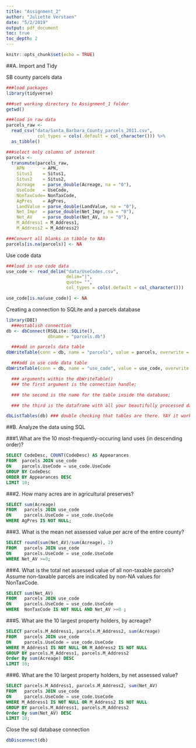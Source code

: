 ```yaml
---
title: "Assignment_2"
author: "Juliette Verstaen"
date: "5/2/2019"
output: pdf_document
toc: true
toc_depth: 2
---
```


```r
knitr::opts_chunk$set(echo = TRUE)
```

##A. Import and Tidy

SB county parcels data
```r
###load packages
library(tidyverse)

###set working directory to Assignment_1 folder
getwd()

###load in raw data
parcels_raw <- 
  read_csv("data/Santa_Barbara_County_parcels_2011.csv", 
            col_types = cols(.default = col_character())) %>%
  as_tibble()

###select only columns of interest
parcels <-
  transmute(parcels_raw,
    APN       = APN,
    Situs1    = Situs1,
    Situs2    = Situs2,
    Acreage   = parse_double(Acreage, na = "0"),
    UseCode   = UseCode,
    NonTaxCode= NonTaxCode,
    AgPres    = AgPres,
    LandValue = parse_double(LandValue, na = "0"),
    Net_Impr  = parse_double(Net_Impr, na = "0"),
    Net_AV    = parse_double(Net_AV, na = "0"),
    M_Address1 = M_Address1,
    M_Address2 = M_Address2)

###Convert all blanks in tibble to NAs    
parcels[is.na(parcels)] <- NA
```

Use code data
```r
###load in use code data
use_code <- read_delim("data/UseCodes.csv", 
                       delim="|", 
                       quote= "", 
                       col_types = cols(.default = col_character()))

use_code[is.na(use_code)] <- NA
```


Creating a connection to SQLite and a parcels database
```r
library(DBI)
  ###establish connection
db <- dbConnect(RSQLite::SQLite(), 
                dbname = "parcels.db")

  ###add in parcels data table
dbWriteTable(conn = db, name = "parcels", value = parcels, overwrite = TRUE)

  ###add in use code data table
dbWriteTable(conn = db, name = "use_code", value = use_code, overwrite = TRUE)

  ### arguments within the dbWriteTable()
  ### the first argument is the connection handle;

  ### the second is the name for the table inside the database; 

  ### the third is the dataframe with all your beautifully processed data.

dbListTables(db) ### double checking that tables are there. YAY it works

```

##B. Analyze the data using SQL

###1.What are the 10 most-frequently-occuring land uses (in descending order)?
```sql

SELECT CodeDesc, COUNT(CodeDesc) AS Appearances
FROM  parcels JOIN use_code 
ON    parcels.UseCode = use_code.UseCode
GROUP BY CodeDesc  
ORDER BY Appearances DESC
LIMIT 10;

```

###2. How many acres are in agricultural preserves?
```sql

SELECT sum(Acreage)
FROM   parcels JOIN use_code
ON     parcels.UseCode = use_code.UseCode
WHERE AgPres IS NOT NULL;

```

###3. What is the mean net assessed value per acre of the entire county?

```sql

SELECT round(sum(Net_AV)/sum(Acreage), 2)
FROM   parcels JOIN use_code
ON     parcels.UseCode = use_code.UseCode
WHERE Net_AV >=0;

```

###4. What is the total net assessed value of all non-taxable parcels?
   Assume non-taxable parcels are indicated by non-NA values for NonTaxCode.
```sql

SELECT sum(Net_AV)
FROM   parcels JOIN use_code
ON     parcels.UseCode = use_code.UseCode
WHERE  NonTaxCode IS NOT NULL AND Net_AV >=0 ;

```

###5. What are the 10 largest property holders, by acreage?

```sql

SELECT parcels.M_Address1, parcels.M_Address2, sum(Acreage)
FROM   parcels JOIN use_code
ON     parcels.UseCode = use_code.UseCode
WHERE M_Address1 IS NOT NULL OR M_Address2 IS NOT NULL
GROUP BY parcels.M_Address1, parcels.M_Address2
Order By sum(Acreage) DESC
LIMIT 10;

```

###6. What are the 10 largest property holders, by net assessed value?
```sql

SELECT parcels.M_Address1, parcels.M_Address2, sum(Net_AV)
FROM   parcels JOIN use_code
ON     parcels.UseCode = use_code.UseCode
WHERE M_Address1 IS NOT NULL OR M_Address2 IS NOT NULL
GROUP BY parcels.M_Address1, parcels.M_Address2
Order By sum(Net_AV) DESC
LIMIT 10;

```

Close the sql database connection
```r
dbDisconnect(db)
```









